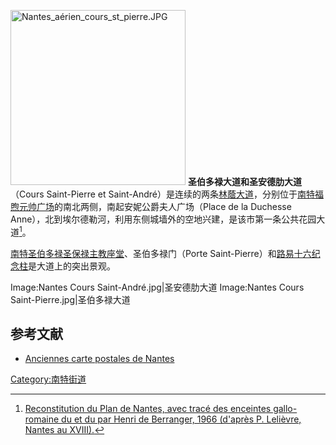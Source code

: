 [[File:Nantes_aérien_cours_st_pierre.JPG|280px]]
'''圣伯多禄大道和圣安德肋大道'''（Cours Saint-Pierre et Saint-André）是连续的两条[[林蔭大道|林蔭大道]]，分别位于[[南特|南特]][[福煦元帅广场|福煦元帅广场]]的南北两侧，南起安妮公爵夫人广场（Place de la Duchesse Anne），北到埃尔德勒河，利用东侧城墙外的空地兴建，是该市第一条公共花园大道<ref name="enceintes">[http://www.pedagogie.ac-nantes.fr/servlet/com.univ.collaboratif.utils.LectureFichiergw?CODE_FICHIER=1302442165200&ID_FICHE=1302297418826 Reconstitution du Plan de Nantes, avec tracé des enceintes gallo-romaine du {{s-|III|e}} et du {{s-|XV|e}} par Henri de Berranger, 1966 (d'après P. Lelièvre, Nantes au XVIII).]{{dead link|date=2017年12月 |bot=InternetArchiveBot |fix-attempted=yes }}</ref>。  

[[南特主教座堂|南特圣伯多禄圣保禄主教座堂]]、圣伯多禄门（Porte Saint-Pierre）和[[路易十六纪念柱|路易十六纪念柱]]是大道上的突出景观。
<gallery>
Image:Nantes Cours Saint-André.jpg|圣安德肋大道
Image:Nantes Cours Saint-Pierre.jpg|圣伯多禄大道
</gallery>

{{commons-inline|Category:Cours Saint-Pierre et Saint-André (Nantes)}}

==参考文献==
<references />
* [http://www.odile-halbert.com/Paroisse/Loireat/Nantes-Louis16.htm Anciennes carte postales de Nantes] {{Wayback|url=http://www.odile-halbert.com/Paroisse/Loireat/Nantes-Louis16.htm |date=20110907043931 }}

[[Category:南特街道|Category:南特街道]]